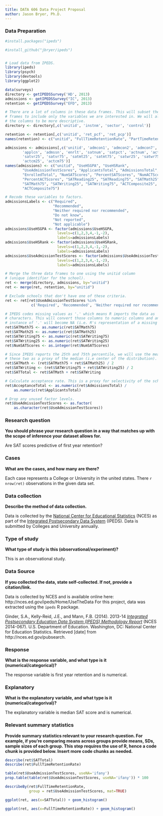 ```yaml
---
title: DATA 606 Data Project Proposal
author: Jason Bryer, Ph.D.
---
```


### Data Preparation

```r

#install.packages("ipeds")

#install_github("jbryer/ipeds")


# Load data from IPEDS.
library(ipeds)
library(psych)
library(devtools)
library(ggplot2)

data(surveys)
directory <- getIPEDSSurvey('HD', 2013)
admissions <- getIPEDSSurvey("IC", 2013)
retention <- getIPEDSSurvey("EFD", 2013)

# There are a lot of columns in these data frames. This will subset the data 
# frames to include only the variables we are interested in. We will also rename 
# the columns to be more descriptive.
directory <- directory[,c('unitid', 'instnm', 'sector', 'control')]

retention <- retention[,c('unitid', 'ret_pcf', 'ret_pcp')]
names(retention) <- c("unitid", "FullTimeRetentionRate", "PartTimeRetentionRate")

admissions <- admissions[,c('unitid', 'admcon1', 'admcon2', 'admcon7', 
		'applcn', 'admssn',	'enrlt', 'satnum', 'satpct', 'actnum', 'actpct', 
		'satvr25', 'satvr75', 'satmt25', 'satmt75', 'satwr25', 'satwr75', 
		'actcm25', 'actcm75')]
names(admissions) <- c("unitid", "UseHSGPA", "UseHSRank", 
		"UseAdmissionTestScores", "ApplicantsTotal", "AdmissionsTotal",  
		"EnrolledTotal", "NumSATScores", "PercentSATScores", "NumACTScores", 
		"PercentACTScores", "SATReading25", "SATReading75", "SATMath25", 
		"SATMath75", "SATWriting25", "SATWriting75", "ACTComposite25", 
		"ACTComposite75")

# Recode these variables to factors.
admissionsLabels <- c("Required", 
					  "Recommended", 
					  "Neither required nor recommended", 
					  "Do not know", 
					  "Not reported", 
					  "Not applicable")
admissions$UseHSGPA <- factor(admissions$UseHSGPA, 
						levels=c(1,2,3,4,-1,-2), 
						labels=admissionsLabels)
admissions$UseHSRank <- factor(admissions$UseHSRank, 
						levels=c(1,2,3,4,-1,-2), 
						labels=admissionsLabels)
admissions$UseAdmissionTestScores <- factor(admissions$UseAdmissionTestScores, 
						levels=c(1,2,3,4,-1,-2), 
						labels=admissionsLabels)

# Merge the three data frames to one using the unitid column 
# (unique identifier for the school).
ret <- merge(directory, admissions, by="unitid")
ret <- merge(ret, retention, by="unitid")

# Exclude schools that don't have one of these criteria.
ret <- ret[ret$UseAdmissionTestScores %in% 
		   	c('Required', 'Recommended', 'Neither required nor recommended'),] 

# IPEDS codes missing values as '.' which means R imports the data as 
# characters. This will convert those columns to numeric columns and any 
# instance of '.' will become NA (i.e. R's representation of a missing value).
ret$SATMath75 <- as.numeric(ret$SATMath75)
ret$SATMath25 <- as.numeric(ret$SATMath25)
ret$SATWriting75 <- as.numeric(ret$SATWriting75)
ret$SATWriting25 <- as.numeric(ret$SATWriting25)
ret$NumSATScores <- as.integer(ret$NumSATScores)

# Since IPEDS reports the 25th and 75th percentile, we will use the mean of 
# these two as a proxy of the median (i.e center of the distribution).
ret$SATMath <- (ret$SATMath75 + ret$SATMath25) / 2
ret$SATWriting <- (ret$SATWriting75 + ret$SATWriting25) / 2
ret$SATTotal <- ret$SATMath + ret$SATWriting

# Calculate acceptance rate. This is a proxy for selectivity of the school.
ret$AcceptanceTotal <- as.numeric(ret$AdmissionsTotal) / 
	as.numeric(ret$ApplicantsTotal)

# Drop any unused factor levels.
ret$UseAdmissionTestScores <- as.factor(
	as.character(ret$UseAdmissionTestScores))
```


### Research question 

**You should phrase your research question in a way that matches up with the scope of inference your dataset allows for.**

Are SAT scores predictive of first year retention?


### Cases 

**What are the cases, and how many are there?**

Each case represents a College or University in the united states. There `r nrow(ret)` observations in the given data set.


### Data collection 

**Describe the method of data collection.**

Data is collected by the [National Center for Educational Statistics](http://nces.ed.gov//) (NCES) as part of the [Integrated Postsecondary Data System](http://nces.ed.gov/ipeds/) (IPEDS). Data is submitted by Colleges and University annually.


### Type of study 

**What type of study is this (observational/experiment)?**

This is an observational study.


### Data Source 

**If you collected the data, state self-collected. If not, provide a citation/link.**

Data is collected by NCES and is available online here: http://nces.ed.gov/ipeds/Home/UseTheData For this project, data was extracted using the `ipeds` R package.

Ginder, S.A., Kelly-Reid, J.E., and Mann, F.B. (2014). 2013-14 [*Integrated Postsecondary Education Data System (IPEDS)
Methodology Report*](http://nces.ed.gov/pubs2014/2014067.pdf) (NCES 2014-067). U.S. Department of Education. Washington, DC: National Center for Education Statistics. Retrieved [date] from http://nces.ed.gov/pubsearch.


### Response 

**What is the response variable, and what type is it (numerical/categorical)?**

The response variable is first year retention and is numerical.


### Explanatory 

**What is the explanatory variable, and what type is it (numerical/categorival)?**

The explanatory variable is median SAT score and is numerical.


### Relevant summary statistics 

**Provide summary statistics relevant to your research question. For example, if you’re comparing means across groups provide means, SDs, sample sizes of each group. This step requires the use of R, hence a code chunk is provided below. Insert more code chunks as needed.**

```r
describe(ret$SATTotal)
describe(ret$FullTimeRetentionRate)

table(ret$UseAdmissionTestScores, useNA='ifany')
prop.table(table(ret$UseAdmissionTestScores, useNA='ifany')) * 100

describeBy(ret$FullTimeRetentionRate, 
		   group = ret$UseAdmissionTestScores, mat=TRUE)
```

```r
ggplot(ret, aes(x=SATTotal)) + geom_histogram()
```

```r
ggplot(ret, aes(x=FullTimeRetentionRate)) + geom_histogram()
```
